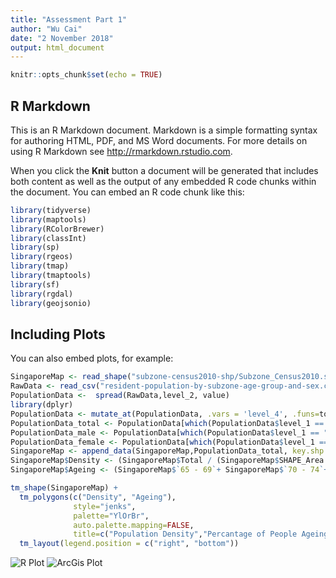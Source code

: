 ```yaml
---
title: "Assessment Part 1"
author: "Wu Cai"
date: "2 November 2018"
output: html_document
---
```


```r
knitr::opts_chunk$set(echo = TRUE)
```

## R Markdown

This is an R Markdown document. Markdown is a simple formatting syntax for authoring HTML, PDF, and MS Word documents. For more details on using R Markdown see <http://rmarkdown.rstudio.com>.

When you click the **Knit** button a document will be generated that includes both content as well as the output of any embedded R code chunks within the document. You can embed an R code chunk like this:

```r
library(tidyverse)
library(maptools)
library(RColorBrewer)
library(classInt)
library(sp)
library(rgeos)
library(tmap)
library(tmaptools)
library(sf)
library(rgdal)
library(geojsonio)
```

## Including Plots

You can also embed plots, for example:

```r
SingaporeMap <- read_shape("subzone-census2010-shp/Subzone_Census2010.shp", as.sf = TRUE)
RawData <- read_csv("resident-population-by-subzone-age-group-and-sex.csv")
PopulationData <-  spread(RawData,level_2, value)
library(dplyr)
PopulationData <- mutate_at(PopulationData, .vars = 'level_4', .funs=toupper)
PopulationData_total <- PopulationData[which(PopulationData$level_1 == "Total"),]
PopulationData_male <- PopulationData[which(PopulationData$level_1 == "Male"),]
PopulationData_female <- PopulationData[which(PopulationData$level_1 == "Female"),]
SingaporeMap <- append_data(SingaporeMap,PopulationData_total, key.shp = "SUBZONE_N", key.data = "level_4", ignore.duplicates = TRUE)
SingaporeMap$Density <- (SingaporeMap$Total / (SingaporeMap$SHAPE_Area / (1000*1000)))
SingaporeMap$Ageing <- (SingaporeMap$`65 - 69`+ SingaporeMap$`70 - 74`+SingaporeMap$`75 - 79`+SingaporeMap$`80 - 84`+SingaporeMap$`85 & Over`) / (SingaporeMap$Total)
```

```r
tm_shape(SingaporeMap) +
  tm_polygons(c("Density", "Ageing"),
              style="jenks",
              palette="YlOrBr",
              auto.palette.mapping=FALSE,
              title=c("Population Density","Percantage of People Ageing 65+")) +
  tm_layout(legend.position = c("right", "bottom"))

```

![R Plot](SgPopulation.png)
![ArcGis Plot](Waliking Acess.png)
